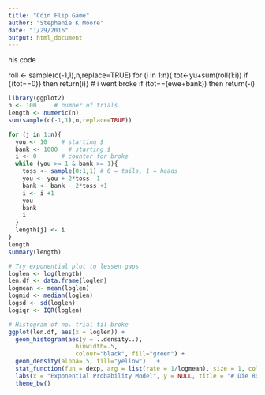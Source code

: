 ```yaml
---
title: "Coin Flip Game"
author: "Stephanie K Moore"
date: "1/29/2016"
output: html_document
---
```

his code 

roll <- sample(c(-1,1),n,replace=TRUE)
for (i in 1:n){
tot<-yu+sum(roll(1:i))
if {(tot==0)} then return(i)} # i went broke
if (tot==(ewe+bank)) then return(-i)

```r
library(ggplot2)
n <- 100     # number of trials
length <- numeric(n)
sum(sample(c(-1,1),n,replace=TRUE))

for (j in 1:n){
  you <- 10    # starting $
  bank <- 1000   # starting $
  i <- 0       # counter for broke
  while (you >= 1 & bank >= 1){
    toss <- sample(0:1,1) # 0 = tails, 1 = heads
    you <- you + 2*toss -1
    bank <- bank - 2*toss +1
    i <- i +1
    you
    bank
    i
  }
  length[j] <- i
}
length
summary(length)

# Try exponential plot to lessen gaps
loglen <- log(length)
len.df <- data.frame(loglen)
logmean <- mean(loglen)
logmid <- median(loglen)
logsd <- sd(loglen)
logiqr <- IQR(loglen)

# Histogram of no. trial til broke
ggplot(len.df, aes(x = loglen)) +
  geom_histogram(aes(y = ..density..),      
                   binwidth=.5,
                   colour="black", fill="green") +
  geom_density(alpha=.5, fill="yellow")   +
  stat_function(fun = dexp, arg = list(rate = 1/logmean), size = 1, colour = "red") +
  labs(x = "Exponential Probability Model", y = NULL, title = "# Die Rolls Til You or Bank is Broke") + 
  theme_bw() 

```


